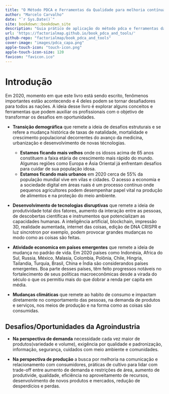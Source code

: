 ```yaml
--- 
title: "O Método PDCA e Ferramentas da Qualidade para melhoria contínua"
author: "Marcelo Carvalho"
date: "`r Sys.Date()`"
site: bookdown::bookdown_site
description: "Guia prático de aplicação do método pdca e ferramentas da qualidade em projetos de melhoria contínua de processos"
url: 'https://factorialmap.github.io/book_pdca_and_tools/'
github-repo: "factorialmap/book_pdca_and_tools"
cover-image: "images/pdca_capa.png"
apple-touch-icon: "touch-icon.png"
apple-touch-icon-size: 120
favicon: "favicon.ico"
---
```


# Introdução {-}

Em 2020, momento em que este livro está sendo escrito, fenômenos importantes estão acontecendo e 4 deles podem se tornar desafiadores para todos as nações. A ideia desse livro é explorar alguns conceitos e ferramentas que podem auxiliar os profissionais com o objetivo de transformar os desafios em oportunidades.

- **Transição demográfica** que remete a ideia de desafios estruturais e se refere a mudança histórica de taxas de natalidade, mortalidade e crescimento populacional decorrentes do avanço da medicina, urbanização e desenvolvimento de novas técnologias.
  - **Estamos ficando mais velhos** onde os idosos acima de 65 anos constituem a faixa etária de crescimento mais rápido do mundo. Algumas regiões como Europa e Ásia Oriental já enfrentam desafios para cuidar de sua população idosa.
  - **Estamos ficando mais urbanos** em 2020 cerca de 55% da população mundial vive em vilas e cidades. O acesso a economia e a sociedade digital em áreas ruais é um processo contínuo onde pequenos agricultores podem desempenhar papel vital na produção de alimentos e na proteção do meio ambiente.
  
- **Desenvolvimento de tecnologias disruptivas** que remete a ideia de produtividade total dos fatores, aumento da interação entre as pessoas, de descobertas científicas e instrumentos que potencializam as capacidades humanas. A inteligência artificial, blockchain, impressão 3D, realidade aumentada, internet das coisas, edição de DNA CRISPR e luz sincrotron por exemplo, podem provocar grandes mudanças no modo como as coisas são feitas. 

- **Atividade economica em países emergentes**  que remete a ideia de mudança no padrão de vida. Em 2020 países como Indonésia, Africa do Sul, Russia, México, Malasia, Colombia, Polônia, Chile, Hingria, Tailandia, Turquia, Brasil, China e Índia são considerandos países emergentes. Boa parte desses países, têm feito progressos notáveis no fortalecimento de seus políticas macroeconômicas desde a virada do século o que os permitiu mais do que dobrar a renda per capita em média. 

- **Mudanças climáticas** que remete ao habito de consumo e impactam diretamente no comportamento das pessoas, na demanda de produtos e serviços, nos meios de produção e na forma como as coisas são consumidas.

## Desafios/Oportunidades da Agroindustria {-}

- **Na perspectiva de demanda** necessidade cada vez maior de produtos(variedade e volume), exigência por qualidade e padronização, informação, segurança, cuidados com meio ambiente e comunidades.

- **Na perspectiva de produção** a busca por melhoria na comunicação e relacionamento com consumidores, práticas de cultivo para lidar com trade-off entre aumento de demanda e restrições de área, aumento de produtivide, qualidade, eficiência no aproveitamento de recursos, desenvolvimento de novos produtos e mercados, redução de desperdícios e perdas.